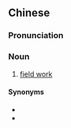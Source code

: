 {{also|调查工作}}
==Chinese==
{{zh-forms|s=调查工作|type=22}}

===Pronunciation===
{{zh-pron
|m=diàochá gōngzuò
|c=diu6 caa4 gung1 zok3,tiu4 caa4 gung1 zok3
|c_note=tiu4 caa4 gung1 zok3 - nonstandard
|cat=n
}}

===Noun===
{{zh-noun}}

# [[field work]]

====Synonyms====
* {{zh-l|田野調查}}
* {{zh-l|田野工作}}